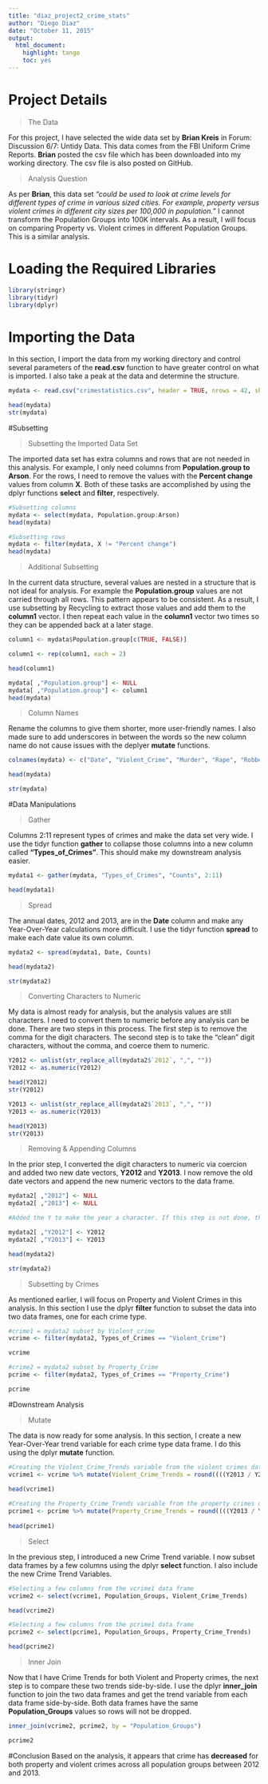 ```yaml
---
title: "diaz_project2_crime_stats"
author: "Diego Diaz"
date: "October 11, 2015"
output: 
  html_document: 
    highlight: tango
    toc: yes
---
```


# Project Details

> The Data

For this project, I have selected the wide data set by **Brian Kreis** in Forum: Discussion 6/7: Untidy Data. This data comes from the FBI Uniform Crime Reports. **Brian** posted the csv file which has been downloaded into my working directory. The csv file is also posted on GitHub. 

> Analysis Question

As per **Brian**, this data set *"could be used to look at crime levels for different types of crime in various sized cities. For example, property versus violent crimes in different city sizes per 100,000 in population."* I cannot transform the Population Groups into 100K intervals. As a result, I will focus on comparing Property vs. Violent crimes in different Population Groups. This is a similar analysis. 

# Loading the Required Libraries

```r

library(stringr)
library(tidyr)
library(dplyr)

```

# Importing the Data

In this section, I import the data from my working directory and control several parameters of the **read.csv** function to have greater control on what is imported. I also take a peak at the data and determine the structure.   

```r

mydata <- read.csv("crimestatistics.csv", header = TRUE, nrows = 42, skip = 3, stringsAsFactors = FALSE)

head(mydata)
str(mydata)

```

#Subsetting

> Subsetting the Imported Data Set

The imported data set has extra columns and rows that are not needed in this analysis. For example, I only need columns from **Population.group to Arson**. For the rows, I need to remove the values with the **Percent change** values from column **X**. Both of these tasks are  accomplished by using the dplyr functions **select** and **filter**, respectively.  

```r
#Subsetting columns
mydata <- select(mydata, Population.group:Arson)
head(mydata)

#Subsetting rows
mydata <- filter(mydata, X != "Percent change")
head(mydata)

```

> Additional Subsetting

In the current data structure, several values are nested in a structure that is not ideal for analysis. For example the **Population.group** values are not carried through all rows. This pattern appears to be consistent. As a result, I use subsetting by Recycling to extract those values and add them to the **column1** vector. I then repeat each value in the **column1** vector two times so they can be appended back at a later stage. 

```r

column1 <- mydata$Population.group[c(TRUE, FALSE)]

column1 <- rep(column1, each = 2)

head(column1)

```



```r

mydata[ ,"Population.group"] <- NULL
mydata[ ,"Population.group"] <- column1
head(mydata)

```

> Column Names

Rename the columns to give them shorter, more user-friendly names. I also made sure to add underscores in between the words so the new column name do not cause issues with the deplyer **mutate** functions.  

```r
colnames(mydata) <- c("Date", "Violent_Crime", "Murder", "Rape", "Robbery", "Assault", "Property_Crime", "Burglary", "Theft", "Auto_Theft", "Arson", "Population_Groups")

head(mydata)

str(mydata)

```

#Data Manipulations

> Gather

Columns 2:11 represent types of crimes and make the data set very wide. I use the tidyr function **gather** to collapse those columns into a new column called **"Types_of_Crimes"**. This should make my downstream analysis easier.  

```r

mydata1 <- gather(mydata, "Types_of_Crimes", "Counts", 2:11)

head(mydata1)

```

> Spread

The annual dates, 2012 and 2013, are in  the **Date** column and make any Year-Over-Year calculations more difficult. I use the tidyr function **spread** to make each date value its own column.  

```r

mydata2 <- spread(mydata1, Date, Counts)

head(mydata2)

str(mydata2)

```


> Converting Characters to Numeric

My data is almost ready for analysis, but the analysis values are still characters. I need to convert them to numeric before any analysis can be done. There are two steps in this process. The first step is to remove the comma for the digit characters. The second step is to take the "clean" digit characters, without the comma, and coerce them to numeric.
 

```r

Y2012 <- unlist(str_replace_all(mydata2$`2012`, ",", ""))
Y2012 <- as.numeric(Y2012)

head(Y2012)
str(Y2012)

Y2013 <- unlist(str_replace_all(mydata2$`2013`, ",", ""))
Y2013 <- as.numeric(Y2013)

head(Y2013)
str(Y2013)

```

> Removing & Appending Columns

In the prior step, I converted the digit characters to numeric via coercion and  added  two new date vectors, **Y2012** and **Y2013**. I now remove the old date vectors and append the new numeric vectors to the data frame.

```r

mydata2[ ,"2012"] <- NULL
mydata2[ ,"2013"] <- NULL

#Added the Y to make the year a character. If this step is not done, then the mutate function will not work correctly. 

mydata2[ ,"Y2012"] <- Y2012
mydata2[ ,"Y2013"] <- Y2013

head(mydata2)

str(mydata2)

```



> Subsetting by Crimes

As mentioned earlier, I will focus on Property and Violent Crimes in this analysis. In this section I use the dplyr **filter** function to subset the data into two data frames, one for each crime type.

```r
#crime1 = mydata2 subset by Violent_crime
vcrime <- filter(mydata2, Types_of_Crimes == "Violent_Crime")

vcrime

#crime2 = mydata2 subset by Property_Crime
pcrime <- filter(mydata2, Types_of_Crimes == "Property_Crime")

pcrime


```

#Downstream Analysis

> Mutate

The data is now ready for some analysis. In this section, I create a new Year-Over-Year trend variable for each crime type data frame. I do this using the dplyr **mutate** function. 

```r

#Creating the Violent_Crime_Trends variable from the violent crimes data frame subset 
vcrime1 <- vcrime %>% mutate(Violent_Crime_Trends = round((((Y2013 / Y2012)-1)*100),2))
            
head(vcrime1)

#Creating the Property_Crime_Trends variable from the property crimes data frame subset 
pcrime1 <- pcrime %>% mutate(Property_Crime_Trends = round((((Y2013 / Y2012)-1)*100),2))
            
head(pcrime1)

```

> Select 

In the previous step, I introduced a new Crime Trend variable. I now subset data frames by a few columns using the dplyr **select** function. I also include the new Crime Trend Variables. 

```r

#Selecting a few columns from the vcrime1 data frame 
vcrime2 <- select(vcrime1, Population_Groups, Violent_Crime_Trends) 

head(vcrime2)

#Selecting a few columns from the pcrime1 data frame
pcrime2 <- select(pcrime1, Population_Groups, Property_Crime_Trends)

head(pcrime2)

```

> Inner Join

Now that I have Crime Trends for both Violent and Property crimes, the next step is to compare these two trends side-by-side. I use the dplyr **inner_join** function to join the two data frames and get the trend variable from each data frame side-by-side. Both data frames have the same **Population_Groups** values so rows will not be dropped. 

```r

inner_join(vcrime2, pcrime2, by = "Population_Groups")

pcrime2

```

#Conclusion
Based on the analysis, it appears that crime has **decreased** for both property and violent crimes across all population groups between 2012 and 2013. 